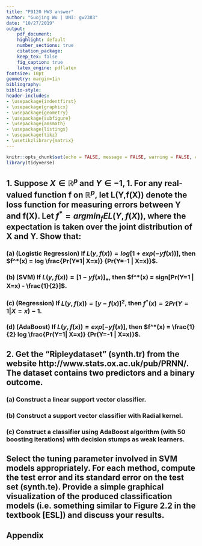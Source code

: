 ```yaml
---
title: "P9120 HW3 answer"
author: "Guojing Wu | UNI: gw2383"
date: "10/27/2019"
output:
    pdf_document:
    highlight: default
    number_sections: true
    citation_package:
    keep_tex: false
    fig_caption: true
    latex_engine: pdflatex
fontsize: 10pt
geometry: margin=1in
bibliography:
biblio-style:
header-includes:
- \usepackage{indentfirst}
- \usepackage{graphicx}
- \usepackage{geometry}
- \usepackage{subfigure}
- \usepackage{amsmath}
- \usepackage{listings}
- \usepackage{tikz}
- \usetikzlibrary{matrix}
---
```


```r
knitr::opts_chunk$set(echo = FALSE, message = FALSE, warning = FALSE, comment = "")
library(tidyverse)
```

## 1. Suppose $X \in \mathbb{R}^p$ and $Y \in {-1, 1}$. For any real-valued function f on $\mathbb{R}^p$, let L(Y,f(X)) denote the loss function for measuring errors between Y and f(X). Let $f^* = argmin_{f}EL(Y, f(X))$, where the expectation is taken over the joint distribution of X and Y. Show that:

### (a) (Logistic Regression) If $L(y, f(x)) = log[1 + exp(-yf(x))]$, then $f^*(x) = log \frac{Pr(Y=1|  X=x)} {Pr(Y=-1 | X=x)}$.


### (b) (SVM) If $L(y, f(x)) = [1 - yf(x)]_+$, then $f^*(x) = sign[Pr(Y=1 | X=x) - \frac{1}{2}]$.

### (c) (Regression) If $L(y, f(x)) = [y - f(x)]^2$, then $f^*(x) = 2Pr(Y=1 | X=x) - 1$.

### (d) (AdaBoost) If $L(y, f(x)) = exp[-yf(x)]$, then $f^*(x) = \frac{1}{2} log \frac{Pr(Y=1|  X=x)} {Pr(Y=-1 | X=x)}$.

## 2. Get the “Ripleydataset” (synth.tr) from the website http://www.stats.ox.ac.uk/pub/PRNN/. The dataset contains two predictors and a binary outcome.

### (a) Construct a linear support vector classifier.

### (b) Construct a support vector classifier with Radial kernel.

### (c) Construct a classifier using AdaBoost algorithm (with 50 boosting iterations) with decision stumps as weak learners.

## Select the tuning parameter involved in SVM models appropriately. For each method, compute the test error and its standard error on the test set (synth.te). Provide a simple graphical visualization of the produced classification models (i.e. something similar to Figure 2.2 in the textbook [ESL]) and discuss your results.

## Appendix
```r
```